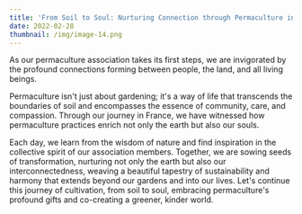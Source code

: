 ```yaml
---
title: 'From Soil to Soul: Nurturing Connection through Permaculture in France'
date: 2022-02-28
thumbnail: /img/image-14.png
---
```


As our permaculture association takes its first steps, we are invigorated by the profound connections forming between people, the land, and all living beings. 

Permaculture isn't just about gardening; it's a way of life that transcends the boundaries of soil and encompasses the essence of community, care, and compassion. Through our journey in France, we have witnessed how permaculture practices enrich not only the earth but also our souls. 

Each day, we learn from the wisdom of nature and find inspiration in the collective spirit of our association members. Together, we are sowing seeds of transformation, nurturing not only the earth but also our interconnectedness, weaving a beautiful tapestry of sustainability and harmony that extends beyond our gardens and into our lives. Let's continue this journey of cultivation, from soil to soul, embracing permaculture's profound gifts and co-creating a greener, kinder world.